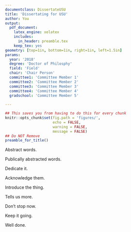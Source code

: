 ```yaml
---
documentclass: DissertateUSU
title: 'Dissertating for USU'
author: You
output:
  pdf_document:
    latex_engine: xelatex
    includes:
      in_header: preamble.tex
    keep_tex: yes
geometry: [top=1in, bottom=1in, right=1in, left=1.5in]
params:
  year: '2018'
  degree: 'Doctor of Philosphy'
  field: 'Field'
  chair: 'Chair Person'
  committee1: 'Committee Member 1'
  committee2: 'Committee Member 2'
  committee3: 'Committee Member 3'
  committee4: 'Committee Member 4'
  gradschool: 'Committee Member 5'
    
---
```


```r
## This saves you from having to do this for every chunk
knitr::opts_chunk$set(fig.path = 'figures/',
                      echo = FALSE, 
                      warning = FALSE, 
                      message = FALSE)
## Do NOT Remove
preamble_for_title()
```

<!-- Title page printed automatically -->
\pagenumbering{roman}
\pagestyle{empty}
\copyrightpage

<!-- Abstract -->
\newpage
\pagestyle{fancy}
\fancyhead[L]{Abstract}
\fancyhead[R]{\thepage}
\fancyfoot[C]{}
\chapter*{ABSTRACT}
\addcontentsline{toc}{section}{Abstract}

Abstract words.

<!-- Public Abstract -->
\newpage
\fancyhead[L]{Public Abstract}
\fancyhead[R]{\thepage}
\fancyfoot[C]{}
\chapter*{PUBLIC ABSTRACT}
\addcontentsline{toc}{section}{Public Abstract}

Publically abstracted words.

<!-- Dedication -->
\newpage
\fancyhead[L]{Dedication}
\fancyhead[R]{\thepage}
\fancyfoot[C]{}
\chapter*{DEDICATION}
\addcontentsline{toc}{section}{Dedication}

Dedicate it.

<!-- Acknowledgements -->
\newpage
\fancyhead[L]{Acknowledgments}
\fancyhead[R]{\thepage}
\fancyfoot[C]{}
\chapter*{ACKNOWLEDGEMENTS}
\addcontentsline{toc}{section}{Acknowledgments}

Acknowledge them.

<!-- Front Matter -->
\newpage
\fancyhead[L]{Table of Contents}
\fancyhead[R]{\thepage}
\fancyfoot[C]{}
\tableofcontents

\newpage
\fancyhead[L]{List of Tables}
\fancyhead[R]{\thepage}
\fancyfoot[C]{}
\listoftables

\newpage
\fancyhead[L]{List of Figures}
\fancyhead[R]{\thepage}
\fancyfoot[C]{}
\listoffigures


\newpage
\pagenumbering{arabic}

<!-- Introduction -->
\newpage
\fancyhead[L]{Introduction}
\fancyhead[R]{\thepage}
\fancyfoot[C]{}

\chapter{INTRODUCTION}

Introduce the thing.

\FloatBarrier

<!-- Chapter 2 -->
\newpage
\fancyhead[L]{Chapter 2}
\fancyhead[R]{\thepage}
\fancyfoot[C]{}

\chapter{Chapter 2}

Tells us more.

\FloatBarrier

<!-- Chapter 3 -->
\newpage
\fancyhead[L]{Chapter 3}
\fancyhead[R]{\thepage}
\fancyfoot[C]{}

\chapter{Chapter 3}

Don't stop now.


\FloatBarrier
\newpage
\fancyhead[L]{Chapter 4}
\fancyhead[R]{\thepage}
\fancyfoot[C]{}

\chapter{Chapter 4}

Keep it going.


\FloatBarrier
\newpage
\fancyhead[L]{Simulation Study}
\fancyhead[R]{\thepage}
\fancyfoot[C]{}

\chapter{Chapter 5}

Well done.

\FloatBarrier

\newpage
\fancyhead[L]{References}
\fancyhead[R]{\thepage}
\fancyfoot[C]{}

\chapter*{REFERENCES}

\setlength{\parindent}{-0.5in}
\setlength{\leftskip}{0.4in}
\setlength{\parskip}{6pt}
\noindent
